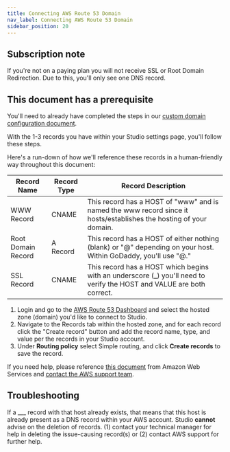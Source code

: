 ```yaml
---
title: Connecting AWS Route 53 Domain
nav_label: Connecting AWS Route 53 Domain
sidebar_position: 20
---
```


## Subscription note

If you're not on a paying plan you will not receive SSL or Root Domain Redirection. Due to this, you'll only see one DNS
record.

## This document has a prerequisite

You'll need to already have completed the steps in
our [custom domain configuration document](/docs/studio/Settings/Domain-Management/Setting-up-your-Custom-Domain).

With the 1-3 records you have within your Studio settings page, you'll follow these steps.

Here's a run-down of how we'll reference these records in a human-friendly way throughout this document:

| Record Name        | Record Type | Record Description                                                                                                     |
|--------------------|-------------|------------------------------------------------------------------------------------------------------------------------|
| WWW Record         | CNAME       | This record has a HOST of "www" and is named the www record since it hosts/establishes the hosting of your domain.     |
| Root Domain Record | A Record    | This record has a HOST of either nothing (blank) or "@" depending on your host. Within GoDaddy, you'll use "@."        |
| SSL Record         | CNAME       | This record has a HOST which begins with an underscore (\_) you'll need to verify the HOST and VALUE are both correct. |

1. Login and go to the [AWS Route 53 Dashboard](https://console.aws.amazon.com/route53/v2/hostedzones#) and select the
   hosted zone (domain) you'd like to connect to Studio.
2. Navigate to the Records tab within the hosted zone, and for each record click the "Create record" button and add the
   record name, type, and value per the records in your Studio account.
3. Under **Routing policy** select Simple routing, and click **Create records** to save the record.

If you need help, please
reference [this document](https://docs.aws.amazon.com/Route53/latest/DeveloperGuide/rrsets-working-with.html?icmpid=docs_console_unmapped)
from Amazon Web Services and [contact the AWS support team](https://console.aws.amazon.com/support/home?#/).

## Troubleshooting

If a \_\_\_ record with that host already exists, that means that this host is already present as a DNS record within
your AWS account. Studio **cannot** advise on the deletion of records. (1) contact your technical manager for help in
deleting the issue-causing record(s) or (2) contact AWS support for further help.


